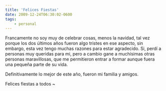 ```yaml
---
title: 'Felices Fiestas'
date: 2009-12-24T06:30:02-0600
tags:
    - personal
---
```


<Flickr flickrLink="2151/2088576792_ff26b4ec1d_z.jpg" />

Francamente no soy muy de celebrar cosas, menos la navidad, tal vez porque los dos últimos años fueron algo tristes en ese aspecto, sin embargo, esta vez tengo muchas razones para estar agradecido. Si, perdí a personas muy queridas para mi, pero a cambio gane a muchísimas otras personas maravillosas, que me permitieron entrar a formar aunque fuera una pequeña parte de su vida.

Definitivamente lo mejor de este año, fueron mi familia y amigos.

Felices fiestas a todos ~
